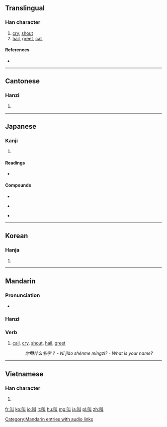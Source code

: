 ==Translingual==
{{stroke order|type=animate}}
===Han character===
{{Han char|rn=30|rad=口|as=02|sn=5|four=6400<sub>0</sub>|canj=口女中 (RVL)}}

# [[cry]], [[shout]]
# [[hail]], [[greet]], [[call]]

====References====
* {{Han ref|kx=0172.060|dkj=03240|dj=0383.020|hdz=10573.020|uh=53EB|ud=21483|bh=A573|bd=42355}}

----

==Cantonese==

===Hanzi===
{{yue-hanzi|jyut=|y=giu3}}

# {{defn|lang=yue|sort=口02}}

----

==Japanese==

===Kanji===
{{ja-kanji|grade=c|rs=口02}}

# {{defn|lang=ja|sort=口02}}

====Readings====
* {{ja-readings|on=[[きょう]] (kyō)|kun=[[さけぶ]] (sakebu)}}

====Compounds====
{{top3}}
*{{l|ja|sc=Jpan|哀叫|tr=あいきょう, aikyō}}
{{mid3}}
*{{l|ja|sc=Jpan|阿鼻叫喚|tr=あびきょうかん, abikyōkan}}
{{mid3}}
*{{l|ja|sc=Jpan|熱叫|tr=ねっきょう, nekkyō}}
{{bottom}}

----

==Korean==

===Hanja===
{{ko-hanja|hangeul=규|rv=gyu|mr=kyu}}

# {{defn|lang=ko|sort=口02}}

----

==Mandarin==

===Pronunciation===
* {{audio|zh-jiào.ogg|audio}}

===Hanzi===
{{cmn-hanzi|pin=[[jiào]] ([[jiao4]]), [[shào]] ([[shao4]])|wg=chiao<sup>4</sup>, shao<sup>4</sup>}}

===Verb===
{{cmn-verb|ts|pin=jiào|pint=jiao4|rs=口02}}

# [[call]], [[cry]], [[shout]], [[hail]], [[greet]]
#:''你'''叫'''什么名字？ - Nǐ jiào shénme míngzi? - What is your name?''

[[Category:Mandarin entries with audio links]]

----

==Vietnamese==

===Han character===
{{vi-hantu|[[khiếu]], [[kêu]], [[kíu]]|rs=口02}}

# {{defn|lang=vi|sort=口02}}

[[fr:叫]]
[[ko:叫]]
[[io:叫]]
[[it:叫]]
[[hu:叫]]
[[mg:叫]]
[[ja:叫]]
[[pl:叫]]
[[zh:叫]]